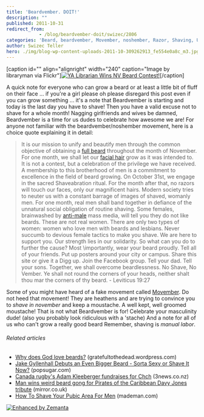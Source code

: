 ```yaml
---
title: 'Beardvember. DOIT!'
description: ""
published: 2011-10-31
redirect_from: 
            - /blog/beardvember-doit/swizec/2806
categories: 'Beard, beardvember, Movember, noshember, Razor, Shaving, Uncategorized'
author: Swizec Teller
hero: ./img/blog-wp-content-uploads-2011-10-309262913_fe554e0a8c_m3.jpg
---
```

\[caption id="" align="alignright" width="240" caption="Image by libraryman via Flickr"][![YA Librarian Wins NV Beard Contest!](./img/blog-wp-content-uploads-2011-10-309262913_fe554e0a8c_m3.jpg "YA Librarian Wins NV Beard Contest!")](http://www.flickr.com/photos/43017881@N00/309262913)\[/caption]

A quick note for everyone who can grow a beard or at least a little bit of fluff on their face ... if you're a girl please oh please disregard this post even if you can grow something ... it's a note that Beardvember is starting and today is the last day you have to shave! Then you have a valid excuse not to shave for a whole month! Nagging girlfriends and wives be damned, Beardvember is a time for us dudes to celebrate how awesome we are! For anyone not familiar with the beardvember/noshember movement, here is a choice quote explaining it in detail:

> It is our mission to unify and beautify men through the common objective of obtaining a [full beard](http://en.wikipedia.org/wiki/Beard "Beard") throughout the month of November. For one month, we shall let our [facial hair](http://en.wikipedia.org/wiki/Facial_hair "Facial hair") grow as it was intended to. It is not a contest, but a celebration of the privilege we have received. A membership to this brotherhood of men is a commitment to excellence in the field of beard growing. On October 31st, we engage in the sacred Shaveabration ritual. For the month after that, no razors will touch our faces, only our magnificent hairs. Modern society tries to neuter us with a constant barrage of images of shaved, womanly men. For one month, real men shall band together in defiance of the unnatural social obligation of routine shaving. Some females, brainwashed by [anti-male](http://en.wikipedia.org/wiki/Misandry "Misandry") mass media, will tell you they do not like beards. These are not real women. There are only two types of women: women who love men with beards and lesbians. Never succumb to devious female tactics to make you shave. We are here to support you. Our strength lies in our solidarity. So what can you do to further the cause? Most \\importantly, wear your beard proudly. Tell all of your friends. Put up posters around your city or campus. Share this site or give it a Digg up. Join the Facebook group. Tell your dad. Tell your sons. Together, we shall overcome beardlessness. No Shave, No Vember. Ye shall not round the corners of your heads, neither shalt thou mar the corners of thy beard. - Leviticus 19:27

Some of you might have heard of a fake movement called [Movember](http://www.movember.com/ "Movember"). Do not heed that movement! They are heathens and are trying to convince you to _shave in november_ and keep a moustache. A well kept, well groomed moustache! That is not what Beardvember is for! Celebrate your masculinity dude! (also you probably look ridiculous with a 'stache) And a note for all of us who can't grow a really good beard  Remember, shaving is _manual labor_.

###### Related articles

- [Why does God love beards?](http://gratefultothedead.wordpress.com/2011/10/22/why-does-god-love-beards/) (gratefultothedead.wordpress.com)
- [Jake Gyllenhall Debuts an Even Bigger Beard - Sorta Sexy or Shave It Now?](http://www.popsugar.com/PopSugar-Poll-Jake-Gyllenhall-Debuts-Big-Beard-Sorta-Sexy-Shave-Now-11262740) (popsugar.com)
- [Canada rugby's Adam Kleeberger fundraises for Chch](http://www.3news.co.nz/Canada-rugbys-Adam-Kleeberger-fundraises-for-Chch/tabid/1534/articleID/229320/Default.aspx) (3news.co.nz)
- [Man wins weird beard gong for Pirates of the Caribbean Davy Jones tribute](http://www.mirror.co.uk/news/top-stories/2011/10/11/man-wins-weird-beard-gong-for-pirates-of-the-caribbean-davy-jones-tribute-115875-23481731/) (mirror.co.uk)
- [How To Shave Your Pubic Area For Men](http://www.mademan.com/mm/how-shave-your-pubic-area-men.html) (mademan.com)

[![Enhanced by Zemanta](http://img.zemanta.com/zemified_e.png?x-id=dc04883d-1d55-4d20-8a42-ee338ea03701)](http://www.zemanta.com/ "Enhanced by Zemanta")
